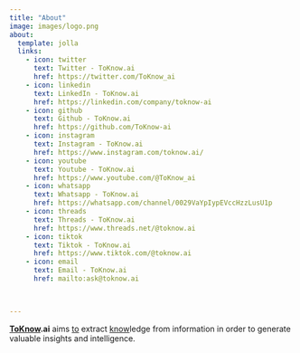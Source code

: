 ```yaml
---
title: "About"
image: images/logo.png
about:
  template: jolla
  links:
    - icon: twitter
      text: Twitter - ToKnow.ai
      href: https://twitter.com/ToKnow_ai
    - icon: linkedin
      text: LinkedIn - ToKnow.ai
      href: https://linkedin.com/company/toknow-ai
    - icon: github
      text: Github - ToKnow.ai
      href: https://github.com/ToKnow-ai
    - icon: instagram
      text: Instagram - ToKnow.ai
      href: https://www.instagram.com/toknow.ai/
    - icon: youtube
      text: Youtube - ToKnow.ai
      href: https://www.youtube.com/@ToKnow_ai
    - icon: whatsapp
      text: Whatsapp - ToKnow.ai
      href: https://whatsapp.com/channel/0029VaYpIypEVccHzzLusU1p
    - icon: threads
      text: Threads - ToKnow.ai
      href: https://www.threads.net/@toknow.ai
    - icon: tiktok
      text: Tiktok - ToKnow.ai
      href: https://www.tiktok.com/@toknow.ai
    - icon: email
      text: Email - ToKnow.ai
      href: mailto:ask@toknow.ai


      
---
```


<b><u>ToKnow</u>.ai</b> aims <u>to</u> extract <u>know</u>ledge from information in order to generate valuable insights and intelligence.
